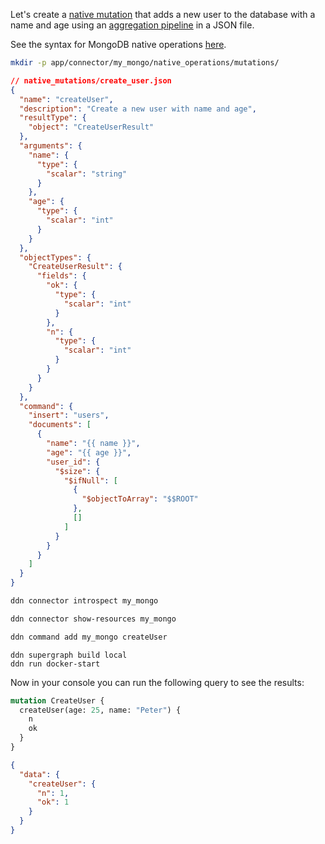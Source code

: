 Let's create a [native mutation](/reference/connectors/mongodb/native-operations/native-mutations.mdx) that adds a new
user to the database with a name and age using an
[aggregation pipeline](https://www.mongodb.com/docs/manual/core/aggregation-pipeline/) in a JSON file.

See the syntax for MongoDB native operations [here](/reference/connectors/mongodb/native-operations/syntax.mdx).

```sh title="Create a new directory to store your native mutations:"
mkdir -p app/connector/my_mongo/native_operations/mutations/
```

```json title="Create a new native mutation file in your connector's directory:"
// native_mutations/create_user.json
{
  "name": "createUser",
  "description": "Create a new user with name and age",
  "resultType": {
    "object": "CreateUserResult"
  },
  "arguments": {
    "name": {
      "type": {
        "scalar": "string"
      }
    },
    "age": {
      "type": {
        "scalar": "int"
      }
    }
  },
  "objectTypes": {
    "CreateUserResult": {
      "fields": {
        "ok": {
          "type": {
            "scalar": "int"
          }
        },
        "n": {
          "type": {
            "scalar": "int"
          }
        }
      }
    }
  },
  "command": {
    "insert": "users",
    "documents": [
      {
        "name": "{{ name }}",
        "age": "{{ age }}",
        "user_id": {
          "$size": {
            "$ifNull": [
              {
                "$objectToArray": "$$ROOT"
              },
              []
            ]
          }
        }
      }
    ]
  }
}
```

```sh title="Introspect your MongoDB instance:"
ddn connector introspect my_mongo
```

```sh title="Show the found resources:"
ddn connector show-resources my_mongo
```

```sh title="Then, add your model:"
ddn command add my_mongo createUser
```

```title="Build and serve your supergraph API:"
ddn supergraph build local
ddn run docker-start
```

Now in your console you can run the following query to see the results:

```graphql title="Run the following mutation:"
mutation CreateUser {
  createUser(age: 25, name: "Peter") {
    n
    ok
  }
}
```

```json title="The response will be:"
{
  "data": {
    "createUser": {
      "n": 1,
      "ok": 1
    }
  }
}
```
